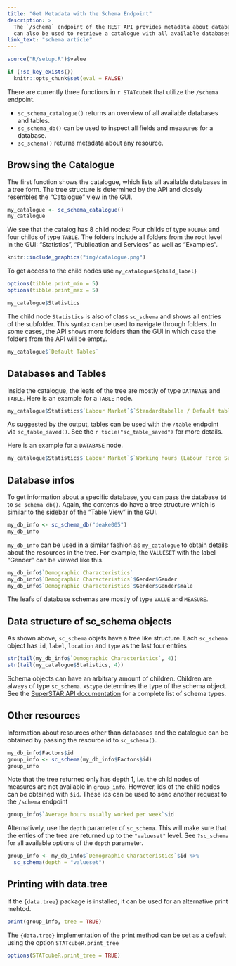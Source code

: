 ```yaml
---
title: "Get Metadata with the Schema Endpoint"
description: >
  The `/schema` endpoint of the REST API provides metadata about databases and
  can also be used to retrieve a catalogue with all available databases.
link_text: "schema article"
---
```


```r
source("R/setup.R")$value
```

```r
if (!sc_key_exists())
  knitr::opts_chunk$set(eval = FALSE)
```

There are currently three functions in `r STATcubeR` that utilize the `/schema`
endpoint.

* `sc_schema_catalogue()` returns an overview of all available databases and tables.
* `sc_schema_db()` can be used to inspect all fields and measures for a database.
* `sc_schema()` returns metadata about any resource.

## Browsing the Catalogue

The first function shows the catalogue, which lists all available
databases in a tree form. The tree structure is determined by the API and
closely resembles the "Catalogue" view in the GUI.

```r
my_catalogue <- sc_schema_catalogue()
my_catalogue
```

We see that the catalog has 8 child nodes: Four childs of type `FOLDER` and four childs of type `TABLE`.
The folders include all folders from the root level in the GUI:
"Statistics", "Publication and Services" as well as "Examples".

```r
knitr::include_graphics("img/catalogue.png")
```

To get access to the child nodes use `my_catalogue${child_label}`

```r
options(tibble.print_min = 5)
options(tibble.print_max = 5)
```

```r
my_catalogue$Statistics
```

The child node `Statistics` is also of class `sc_schema` and shows all entries of the subfolder.
This syntax can be used to navigate through folders.
In some cases, the API shows more folders than the GUI in which case the folders from the API will be empty.

```r
my_catalogue$`Default Tables`
```

## Databases and Tables

Inside the catalogue, the leafs of the tree are mostly of type `DATABASE` and `TABLE`.
Here is an example for a `TABLE` node.

```r
my_catalogue$Statistics$`Labour Market`$`Standardtabelle / Default table (defaulttable_deake005)`
```

As suggested by the output, tables can be used with the `/table` endpoint via `sc_table_saved()`.
See the `r ticle("sc_table_saved")` for more details.

Here is an example for a `DATABASE` node.

```r
my_catalogue$Statistics$`Labour Market`$`Working hours (Labour Force Survey)`
```

## Database infos

To get information about a specific database, you can pass the database `id` to `sc_schema_db()`.
Again, the contents do have a tree structure which is similar to the sidebar of the "Table View" in the GUI.

```r
my_db_info <- sc_schema_db("deake005")
my_db_info
```

`my_db_info` can be used in a similar fashion as `my_catalogue`
to obtain details about the resources in the tree. For example, the
`VALUESET` with the label "Gender" can be viewed like this.

```r
my_db_info$`Demographic Characteristics`
my_db_info$`Demographic Characteristics`$Gender$Gender
my_db_info$`Demographic Characteristics`$Gender$Gender$male
```

The leafs of database schemas are mostly of type `VALUE` and `MEASURE`.

## Data structure of sc_schema objects

As shown above, `sc_schema` objets have a tree like structure.
Each `sc_schema` object has `id`, `label`, `location` and `type` as the last four entries

```r
str(tail(my_db_info$`Demographic Characteristics`, 4))
str(tail(my_catalogue$Statistics, 4))
```

Schema objects can have an arbitrary amount of children.
Children are always of type `sc_schema`.
`x$type` determines the type of the schema object.
See the [SuperSTAR API documentation](https://docs.wingarc.com.au/superstar/9.12/open-data-api/open-data-api-reference/schema-endpoint) for a complete list of schema types.

## Other resources

Information about resources other than databases and the catalogue can
be obtained by passing the resource id to `sc_schema()`.

```r
my_db_info$Factors$id
group_info <- sc_schema(my_db_info$Factors$id)
group_info
```

Note that the tree returned only has depth 1, i.e. the child nodes of measures are not available in `group_info`. 
However, ids of the child nodes can be obtained with `$id`.
These ids can be used to send another request to the `/schema` endpoint

```r
group_info$`Average hours usually worked per week`$id
```

Alternatively, use the `depth` parameter of `sc_schema`.
This will make sure that the enties of the tree are returned up to the `"valueset"` level.
See `?sc_schema` for all available options of the `depth` parameter.

```r
group_info <- my_db_info$`Demographic Characteristics`$id %>% 
  sc_schema(depth = "valueset")
```

## Printing with data.tree

If the `{data.tree}` package is installed, it can be used for an alternative
print mehtod.

```r
print(group_info, tree = TRUE)
```

The `{data.tree}` implementation of the print method can be set as a default using the option `STATcubeR.print_tree`

```r
options(STATcubeR.print_tree = TRUE)
```
